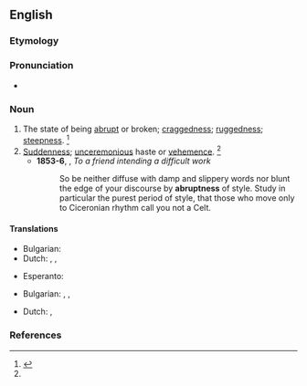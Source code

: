 ==English==

===Etymology===
{{suffix|abrupt|ness|lang=en}}

===Pronunciation===
* {{a|US}} {{IPA|/əˈbɹʌp.nəs/|/əˈbɹʌpt.nəs/|lang=en}}

===Noun===
{{en-noun|-|es}}

# The state of being [[abrupt]] or broken; [[craggedness]]; [[ruggedness]]; [[steepness]]. {{defdate|First attested in the early 17<sup>th</sup> century.}}<ref name=SOED>{{R:SOED5|page=8}}</ref>
# [[suddenness|Suddenness]]; [[unceremonious]] haste or [[vehemence]]. {{defdate|First attested in the early 17<sup>th</sup> century.}}<ref name=SOED/>
#* '''1853-6''', {{w|Thomas Browne}}, ''To a friend intending  a difficult work''
#*:So be neither diffuse with damp and slippery words nor blunt the edge of your discourse by '''abruptness''' of style. Study in particular the purest period of style, that those who move only to Ciceronian rhythm call you not a Celt.

====Translations====
{{trans-top|state of being abrupt}}
* Bulgarian: {{t|bg|стръмност}}
* Dutch: {{t|nl|abruptheid|f}}, {{t+|nl|plotselinge|n}}, {{t|nl|onverwachtheid|m}}
{{trans-mid}}
* Esperanto: {{t|eo|abrupteco}}
{{trans-bottom}}

{{trans-top|suddenness}}
* Bulgarian: {{t|bg|рязкост}}, {{t+|bg|внезапност}}, {{t|bg|безцеремонност}}
{{trans-mid}}
* Dutch: {{t|nl|kortgebondenheid|m}}, {{t|nl|bruuskheid|m}}
{{trans-bottom}}

===References===
<references/>